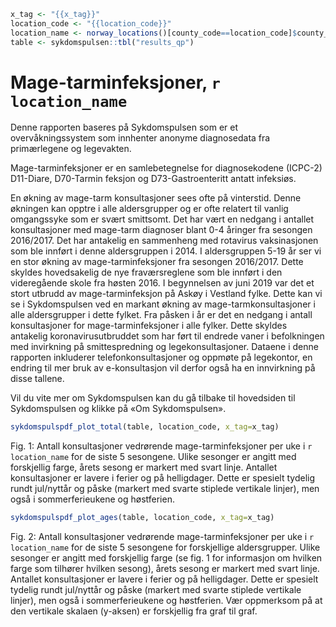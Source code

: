 ```r
x_tag <- "{{x_tag}}"
location_code <- "{{location_code}}"
location_name <- norway_locations()[county_code==location_code]$county_name[1]
table <- sykdomspulsen::tbl("results_qp")
```

# Mage-tarminfeksjoner, `r location_name` {-}
\begingroup\small
Denne rapporten baseres på Sykdomspulsen som er et overvåkningssystem som innhenter anonyme diagnosedata fra primærlegene og legevakten.  

Mage-tarminfeksjoner er en samlebetegnelse for diagnosekodene (ICPC-2) D11-Diare, D70-Tarmin
feksjon og D73-Gastroenteritt antatt infeksiøs.  

En økning av mage-tarm konsultasjoner sees ofte på vinterstid. Denne økningen kan opptre i alle aldersgrupper og er ofte relatert til vanlig omgangssyke som er svært smittsomt. Det har vært en nedgang i antallet konsultasjoner med mage-tarm diagnoser blant 0-4 åringer fra sesongen 2016/2017. Det har antakelig en sammenheng med rotavirus vaksinasjonen som ble innført i denne aldersgruppen i 2014. I aldersgruppen 5-19 år ser vi en stor økning av mage-tarminfeksjoner fra sesongen 2016/2017. Dette skyldes hovedsakelig de nye fraværsreglene som ble innført i den videregående skole fra høsten 2016. I begynnelsen av juni 2019 var det et stort utbrudd av mage-tarminfeksjon på Askøy i Vestland fylke. Dette kan vi se i Sykdomspulsen ved en markant økning av mage-tarmkonsultasjoner i alle aldersgrupper i dette fylket. Fra påsken i år er det en nedgang i antall konsultasjoner for mage-tarminfeksjoner i alle fylker. Dette skyldes antakelig koronavirusutbruddet som har ført til endrede vaner i befolkningen med invirkning på smittespredning og legekonsultasjoner. Dataene i denne rapporten inkluderer telefonkonsultasjoner og oppmøte på legekontor, en endring til mer bruk av e-konsultasjon vil derfor også ha en innvirkning på disse tallene.

Vil du vite mer om Sykdomspulsen kan du gå tilbake til hovedsiden til Sykdomspulsen og klikke på «Om Sykdomspulsen».
\endgroup

```r
sykdomspulspdf_plot_total(table, location_code, x_tag=x_tag)
``` 
\begingroup\footnotesize
Fig. 1: Antall konsultasjoner vedrørende mage-tarminfeksjoner per uke i `r location_name` for de siste 5 sesongene. Ulike sesonger er angitt med forskjellig farge, årets sesong er markert med svart linje. Antallet konsultasjoner er lavere i ferier og på helligdager. Dette er spesielt tydelig rundt jul/nyttår og påske (markert med svarte stiplede vertikale linjer), men også i sommerferieukene og høstferien.
\endgroup

```r
sykdomspulspdf_plot_ages(table, location_code, x_tag=x_tag)
``` 
\begingroup\footnotesize

Fig. 2: Antall konsultasjoner vedrørende mage-tarminfeksjoner per uke i `r location_name`  for de siste 5 sesongene for forskjellige aldersgrupper. Ulike sesonger er angitt med forskjellig farge (se fig. 1 for informasjon om hvilken farge som tilhører hvilken sesong), årets sesong er markert med svart linje. Antallet konsultasjoner er lavere i ferier og på helligdager. Dette er spesielt tydelig rundt jul/nyttår og påske (markert med svarte stiplede vertikale linjer), men også i sommerferieukene og høstferien. Vær oppmerksom på at den vertikale skalaen (y-aksen) er forskjellig fra graf til graf.
\endgroup

\newpage

